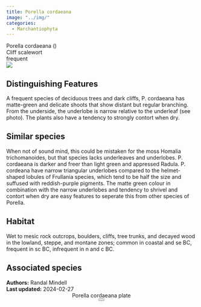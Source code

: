 ```yaml
---
title: Porella cordaeana
image: "../img/"
categories:
  - Marchantiophyta
---
```


<script src="../js/micromodal.min.js"></script>
<div class="info-panel">
 <div class="info-top">
  <div class="taxon-scientific"><span class="taxon-name">Porella cordaeana</span> <span class="taxon-authority"></span> <span class="taxon-family">()</span></div>
  <div class="taxon-common">Cliff scalewort</div>
 </div>
 <div class="info-bottom">
  <div class="taxon-qnd"></div>
  <div class="taxon-abundance">frequent</div>
 </div>
</div>
<div class="imerss-content-frame">
 <div class="imerss-image-header">
  <div class="imerss-image-holder imerss-column-left" data-toggle="tooltip" style="background-image: url(../img/)" title="">
  </div>

  <div class="imerss-image-holder imerss-column-right" data-toggle="tooltip" style="background-image: url(../img/)" title="">
  </div>
 </div>
 <div class="imerss-content-lower">
  <div class="imerss-column-left">
  <div class="tab-microscope" data-micromodal-trigger="modal-plate">
  <img src="../img/bryo guide microscope.png"/>
  </div>

<h2>Distinguishing Features</h2>

A frequent species of deciduous trees and dark cliffs, P. cordaeana has matte-green and delicate shoots that show distant but regular branching. From the underside, the underlobe is narrow relative to the underleaf (see photo). The plants also have a tendency to strongly contort when dry.

<h2>Similar species</h2>

When not of sound mind, this could be mistaken for the moss Homalia trichomanoides, but that species lacks underleaves and underlobes. P. cordaeana is darker and freer than light green and appressed Radula. P. cordeana have narrow triangular underlobes compared to the helmet-shaped lobules of Frullania species, which tend to be half the size and suffused with reddish-purple pigments. The matte green colour in combination with the narrow underlobes and tendency to shrivel and contort when dry are easy features to seperate this from other species of Porella.

<h2>Habitat</h2>

Wet to mesic rock outcrops, boulders, cliffs, tree trunks, and decayed wood in the lowland, steppe, and montane zones; common in coastal and se BC, frequent in sc BC, infrequent in n and c BC.

<h2>Associated species</h2>


</div>

<div class="imerss-column-right">

<div class="imerss-image-holder imerss-column-right" data-toggle="tooltip" style="background-image: url(../img/)" title="">
</div>

</div>

</div>
</div>

<div class="taxon-footer">
 <div class="taxon-authors"><b>Authors:</b> <span>Randal Mindell</span></div>
 <div class="taxon-update"><b>Last updated:</b> <span>2024-02-27</span></div>
</div>

<div class="modal micromodal-slide" id="modal-plate" aria-hidden="true">
 <div class="modal__overlay" tabindex="-1" data-micromodal-close>
  <div class="modal__container" role="dialog" aria-modal="true" aria-labelledby="modal-plate-title" >
   <header class="modal__header">
   <div class="modal__title" id="modal-plate-title">
  Porella cordaeana plate
   </div>
   <button class="modal__close" aria-label="Close" data-micromodal-close></button>
   </header>
  <div class="modal__content" id="modal-plate-content">
   <div class="imerss-image-holder" data-toggle="tooltip" style="background-image: url(../img/)" title="">
  </div>
  </div>
  </div>
 </div>
</div>
<script>
MicroModal.init();
</script>

